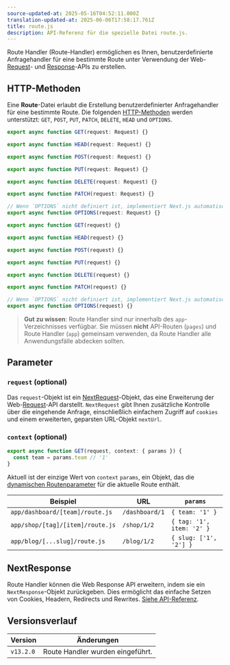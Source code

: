 ```yaml
---
source-updated-at: 2025-05-16T04:52:11.000Z
translation-updated-at: 2025-06-06T17:58:17.761Z
title: route.js
description: API-Referenz für die spezielle Datei route.js.
---
```


Route Handler (Route-Handler) ermöglichen es Ihnen, benutzerdefinierte Anfragehandler für eine bestimmte Route unter Verwendung der Web-[Request](https://developer.mozilla.org/docs/Web/API/Request)- und [Response](https://developer.mozilla.org/docs/Web/API/Response)-APIs zu erstellen.

## HTTP-Methoden

Eine **Route**-Datei erlaubt die Erstellung benutzerdefinierter Anfragehandler für eine bestimmte Route. Die folgenden [HTTP-Methoden](https://developer.mozilla.org/docs/Web/HTTP/Methods) werden unterstützt: `GET`, `POST`, `PUT`, `PATCH`, `DELETE`, `HEAD` und `OPTIONS`.

```ts filename="route.ts" switcher
export async function GET(request: Request) {}

export async function HEAD(request: Request) {}

export async function POST(request: Request) {}

export async function PUT(request: Request) {}

export async function DELETE(request: Request) {}

export async function PATCH(request: Request) {}

// Wenn `OPTIONS` nicht definiert ist, implementiert Next.js automatisch `OPTIONS` und setzt den entsprechenden Response-Header `Allow` basierend auf den anderen in der Route definierten Methoden.
export async function OPTIONS(request: Request) {}
```

```js filename="route.js" switcher
export async function GET(request) {}

export async function HEAD(request) {}

export async function POST(request) {}

export async function PUT(request) {}

export async function DELETE(request) {}

export async function PATCH(request) {}

// Wenn `OPTIONS` nicht definiert ist, implementiert Next.js automatisch `OPTIONS` und setzt den entsprechenden Response-Header `Allow` basierend auf den anderen in der Route definierten Methoden.
export async function OPTIONS(request) {}
```

> **Gut zu wissen**: Route Handler sind nur innerhalb des `app`-Verzeichnisses verfügbar. Sie müssen **nicht** API-Routen (`pages`) und Route Handler (`app`) gemeinsam verwenden, da Route Handler alle Anwendungsfälle abdecken sollten.

## Parameter

### `request` (optional)

Das `request`-Objekt ist ein [NextRequest](/docs/app/api-reference/functions/next-request)-Objekt, das eine Erweiterung der Web-[Request](https://developer.mozilla.org/docs/Web/API/Request)-API darstellt. `NextRequest` gibt Ihnen zusätzliche Kontrolle über die eingehende Anfrage, einschließlich einfachem Zugriff auf `cookies` und einem erweiterten, geparsten URL-Objekt `nextUrl`.

### `context` (optional)

```ts filename="app/dashboard/[team]/route.js"
export async function GET(request, context: { params }) {
  const team = params.team // '1'
}
```

Aktuell ist der einzige Wert von `context` `params`, ein Objekt, das die [dynamischen Routenparameter](/docs/app/building-your-application/routing/dynamic-routes) für die aktuelle Route enthält.

| Beispiel                         | URL            | `params`                  |
| -------------------------------- | -------------- | ------------------------- |
| `app/dashboard/[team]/route.js`  | `/dashboard/1` | `{ team: '1' }`           |
| `app/shop/[tag]/[item]/route.js` | `/shop/1/2`    | `{ tag: '1', item: '2' }` |
| `app/blog/[...slug]/route.js`    | `/blog/1/2`    | `{ slug: ['1', '2'] }`    |

## NextResponse

Route Handler können die Web Response API erweitern, indem sie ein `NextResponse`-Objekt zurückgeben. Dies ermöglicht das einfache Setzen von Cookies, Headern, Redirects und Rewrites. [Siehe API-Referenz](/docs/app/api-reference/functions/next-response).

## Versionsverlauf

| Version   | Änderungen                        |
| --------- | -------------------------------- |
| `v13.2.0` | Route Handler wurden eingeführt. |